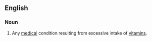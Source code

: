 ==English==
{{wikipedia}}

===Noun===
{{en-noun|hypervitaminoses}}

# Any [[medical]] condition resulting from excessive intake of [[vitamin]]s.